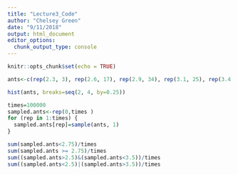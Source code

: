 ```yaml
---
title: "Lecture3_Code"
author: "Chelsey Green"
date: "9/11/2018"
output: html_document
editor_options: 
  chunk_output_type: console
---
```


```r
knitr::opts_chunk$set(echo = TRUE)
```

```r
ants<-c(rep(2.3, 3), rep(2.6, 17), rep(2.9, 34), rep(3.1, 25), rep(3.4, 18), rep(3.6, 3))

hist(ants, breaks=seq(2, 4, by=0.25))

times=100000
sampled.ants<-rep(0,times )
for (rep in 1:times) {
  sampled.ants[rep]=sample(ants, 1)
}

sum(sampled.ants<2.75)/times
sum(sampled.ants >= 2.75)/times
sum((sampled.ants>2.5)&(sampled.ants<3.5))/times
sum((sampled.ants<2.5)|(sampled.ants>3.5))/times
```
